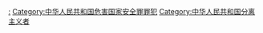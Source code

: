 [[Category:中华人民共和国分裂国家案|:]]
[[Category:中华人民共和国危害国家安全罪罪犯|Category:中华人民共和国危害国家安全罪罪犯]]
[[Category:中华人民共和国分离主义者|Category:中华人民共和国分离主义者]]